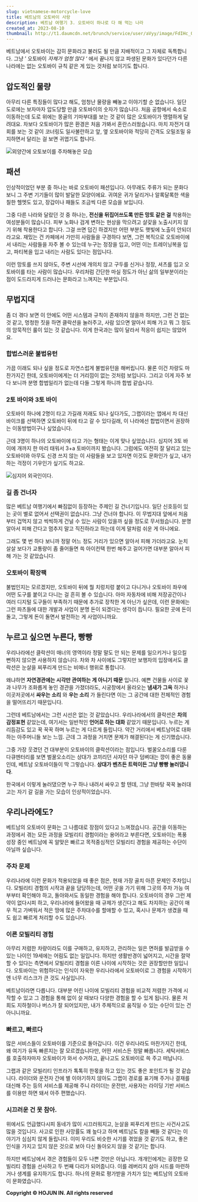 ```yaml
---
slug: vietnamese-motorcycle-love
title: 베트남의 오토바이 사랑
description: 베트남 여행기 3. 오토바이 하나로 다 해 먹는 나라
created_at: 2023-08-10
thumbnail: http://t1.daumcdn.net/brunch/service/user/aVyy/image/FdIHc_QMQ6lqSavvb9Lo1uOeVbI.JPG
---
```


베트남에서 오토바이는 감히 문화라고 불러도 될 만큼 지배적이고 그 자체로 독특합니다. 그냥 ’ 오토바이 _자체가 엄청 많다 ‘_ 에서 끝나지
않고 파생된 문화가 있다던가 다른 나라에는 없는 오토바이 규칙 같은 게 있는 것처럼 보이기도 합니다.

## 압도적인 물량

아무리 다른 특징들이 많다고 해도, 엄청난 물량을 빼놓고 이야기할 순 없습니다. 일단 도로에는 보자마자 압도당할 만큼 오토바이의 숫자가
많습니다. 처음 공항에서 숙소로 이동하는데 도로 위에는 몽골의 기마부대를 보는 것 같이 많은 오토바이가 맹렬하게 달려대요. 차보다 오토바이가
많은 환경은 처음 가봐서 혼란스러웠습니다. 마치 자전거 대회를 보는 것 같이 코너링도 일사불란하고 앞, 옆 오토바이와 적당히 간격도 오밀조밀
유지하면서 달리는 걸 보면 귀엽기도 합니다.

![](http://t1.daumcdn.net/brunch/service/user/aVyy/image/WZb5SI4Yz0Kq9pCZH4HUlsKi4FE.jpg)외양간에
오토보이를 주차해놓은 모습

## 패션

인상적이었던 부분 중 하나는 바로 오토바이 패션입니다. 아무래도 주류가 되는 문화다 보니 그 주변 기기들이 많이 발달한 모양이에요. 귀여운
귀가 달리거나 알록달록한 색을 칠한 헬멧도 있고, 장갑이나 패들도 조금씩 다른 모습을 보입니다.

그중 다른 나라와 달랐던 것 중 하나는, **전신을 뒤집어쓰도록 만든 망토 같은 걸** 착용하는 여성분들이 많습니다. 피부 노화나 검게
변하는 현상을 막으려고 살갗을 노출시키지 않기 위해 착용한다고 합니다. 그걸 쓰면 덥긴 하겠지만 어떤 부분도 햇빛에 노출이 안되더라고요.
재밌는 건 카페에서 가만히 사람들을 구경하다 보면, 그런 복직으로 오토바이에서 내리는 사람들을 자주 볼 수 있는데 누구는 정장을 입고, 어떤
이는 트레이닝복을 입고, 파티복을 입고 내리는 사람도 있다는 점입니다.

이런 망토를 쓰지 않아도, 주변 시선에 개의치 않고 구두를 신거나 정장, 셔츠를 입고 오토바이를 타는 사람이 많습니다. 우리처럼 간단한 마실
정도가 아닌 삶의 일부분이라는 점이 도드라지게 드러나는 문화라고 느껴지는 부분입니다.

## 무법지대

좀 더 겪다 보면 이 안에도 어떤 시스템과 규칙이 존재하지 않을까 하지만, 그런 건 없는 것 같고, 멍청한 짓을 하면 클락션을 눌러주고,
사람 있으면 알아서 피해 가고 뭐 그 정도의 암묵적인 룰이 있는 것 같습니다. 이게 한국과는 많이 달라서 적응이 쉽지는 않았어요.

### 합법스러운 불법유턴

가끔 이래도 되나 싶을 정도로 자연스럽게 불법유턴을 해버립니다. 물론 이건 차량도 마찬가지긴 한데, 오토바이에게는 더 거리낌이 없는 것처럼
보입니다. 그리고 이게 자주 보다 보니까 분명 합법일리가 없는데 다들 그렇게 하니까 합법 같습니다.

### 2토 바이와 3토 바이

오토바이 하나에 2명이 타고 가길래 저래도 되나 싶다가도, 그랩이라는 앱에서 차 대신 바이크를 선택하면 오토바이 뒤에 타고 갈 수 있다길래,
이 나라에선 합법이면서 권장하는 이동방법이구나 싶었습니다.

근데 3명이 하나의 오토바이에 타고 가는 형태는 이게 맞나 싶었습니다. 심지어 3토 바이에 개까지 한 마리 태워서 3+a 토바이까지
봤습니다. 그럼에도 여전히 잘 달리고 있는 오토바이와 아무도 신경 쓰지 않는 이 사람들을 보고 있자면 이것도 문화인가 싶고, 내가 하는
걱정이 기우인가 싶기도 하고요.

![](http://t1.daumcdn.net/brunch/service/user/aVyy/image/Vsv3v5NOPMmeYG63WF1L2cmUeAw.JPG)심지어
외국인이다.

### 길 좀 건너자

많은 베트남 여행기에서 빠짐없이 등장하는 주제인 길 건너기입니다. 일단 신호등이 있는 곳이 별로 없어서 선택권이 없습니다. 그냥 건너야
합니다. 이 무법지대 앞에서 처음부터 겁먹지 않고 씩씩하게 건널 수 있는 사람이 있을까 싶을 정도로 무서웠습니다. 분명 알아서 피해 간다고
멈추지 말고 직진하라고 하는데 이게 말처럼 쉬운 게 아니에요.

그래도 몇 번 하다 보니까 정말 어느 정도 거리가 있으면 알아서 피해 가더라고요. 눈치 살살 보다가 교통량이 좀 줄어들면 쓱 아이컨택 한번
해주고 걸어가면 대부분 알아서 피해 가는 것 같았습니다.

### 오토바이 확장팩

불법인지는 모르겠지만, 오토바이 뒤에 뭘 치렁치렁 붙이고 다니거나 오토바이 좌우에 어떤 도구를 붙이고 다니는 걸 흔히 볼 수 있습니다. 아마
자동차에 비해 저장공간이나 여러 디지털 도구들이 부족하기 때문에 추가로 장착한 게 아닌가 싶은데, 이런 문화에는 그런 파츠들에 대한 개발과
사업이 분명 돈이 되겠다는 생각이 듭니다. 필요한 곳에 돈이 돌고, 그렇게 돈이 돌면서 발전하는 게 사업이니까요.

## 누르고 싶으면 누른다, 빵빵

우리나라에선 클락션이 매너의 영역이라 정말 말도 안 되는 문제를 일으키거나 일으킬 뻔하지 않으면 사용하지 않습니다. 차와 차 사이에도
그렇지만 보행자의 입장에서도 클락션은 눈살을 찌푸리게 만드는 비매너 행위로 통합니다.

왜냐하면 **자연경관에는 시각만 관여하는 게 아니기 때문** 입니다. 예쁜 건물들 사이로 꽃과 나무가 조화롭게 놓인 경관을 가졌더라도,
시궁창에서 올라오는 **냄새가 그윽** 하거나 이곳저곳에서 **싸우는 소리** 와 **우는 소리** 가 들린다면 이는 그 공간에 대한
전체적인 경험을 떨어뜨리기 때문입니다.

그런데 베트남에서는 그런 시선은 없는 것 같았습니다. 우리나라에서의 클락션은 **차의 감정표현** 같았는데, 여기서는 일반적인 **언어로
하는 대화** 같았기 때문입니다. 누르는 게 리듬감도 있고 꾹 꾹꾹 하며 누르는 게 다르게 들립니다. 약간 거리에서 베트남어로 대화하는
아주머니들 보는 느낌. 근데 그 과정을 거치면 문제가 해결된다는 게 신기했습니다.

그중 가장 웃겼던 건 대부분이 오토바이의 클락션이라는 점입니다. 벌꿀오소리를 다룬 다큐멘터리를 보면 벌꿀오소리는 상대가 코끼리던 사자던 마구
덤벼대는 깡이 좋은 동물인데, 베트남 오토바이들이 딱 그렇습니다. **상대가 벤츠든 트럭이든 그냥 빵빵 눌러댑니다**.

한국에서 이렇게 눌러댔으면 누구 하나 내려서 싸우고 할 텐데, 그냥 한바탕 꾹꾹 눌러대고는 자기 갈 길을 가는 모습이 인상적이었습니다.

## 우리나라에도?

베트남의 오토바이 문화는 그 나름대로 장점이 있다고 느껴졌습니다. 공간을 이동하는 과정에서 겪는 모든 과정을 모빌리티 경험이라는 용어라고
부른다면, 오토바이는 폭풍 성장 중인 베트남에 꼭 알맞은 빠르고 목적중심적인 모빌리티 경험을 제공하는 수단이 아닐까 싶습니다.

### 주차 문제

우리나라에 이런 문화가 적용되었을 때 좋은 점은, 현재 가장 골치 아픈 문제인 주차입니다. 모빌리티 경험의 시작과 끝을 담당하는데, 어떤
곳을 가기 위해 그곳의 주차 가능 여부부터 확인해야 하고, 돌아와서도 동일한 경험을 해야 합니다. 오토바이의 경우 그런 제약이 없다시피
하고, 우리나라에 들어왔을 때 규제가 생긴다고 해도 차지하는 공간이 매우 적고 가벼워서 적은 땅에 많은 주차대수를 할애할 수 있고, 혹시나
문제가 생겼을 때도 쉽고 빠르게 처리할 수도 있습니다.

### 이른 모빌리티 경험

아무리 저렴한 차량이라도 이를 구매하고, 유지하고, 관리하는 일은 면허를 발급받을 수 있는 나이인 19세에는 어림도 없는 일입니다. 하지만
생활반경이 넓어지고, 시간을 절약할 수 있다는 측면에서 모빌리티 경험을 이른 나이에 시작하는 것은 권장할만한 일입니다. 오토바이는 위험하다는
인식이 자욱한 우리나라에서 오토바이로 그 경험을 시작하기엔 너무 리스크가 큰 것도 사실입니다.

베트남이라면 다릅니다. 대부분 어린 나이에 모빌리티 경험을 비교적 저렴한 가격에 시작할 수 있고 그 경험을 통해 없이 살 때보다 다양한
경험을 할 수 있게 됩니다. 물론 저희도 지하철이나 버스가 잘 되어있지만, 내가 주체적으로 움직일 수 있는 수단이 있는 건 아니니까요.

### 빠르고, 빠르다

많은 서비스들이 오토바이를 기준으로 돌아갑니다. 이건 우리나라도 마찬가지긴 한데, 왜 여기가 유독 빠른지는 잘 모르겠습니다만, 어떤 서비스든
정말 빠릅니다. 세탁서비스를 호출하자마자 오토바이가 와서 수거하고, 끝나고도 오토바이로 쓱 주고 떠납니다.

그랩과 같은 모빌리티 인프라가 톡톡히 한몫을 하고 있는 것도 좋은 포인트가 될 것 같습니다. 라이더와 운전자 간에 별 이야기하지 않아도
그랩이 경로를 표기해 주거나 결재를 대신해 주는 등의 서비스를 제공해 주니 라이더는 운전만, 사용자는 라이딩 기반 서비스를 이용만 하면 돼서
아주 편했습니다.

### 시끄러운 건 못 참아.

위에서도 언급했다시피 동네가 많이 시끄러워지고, 눈살을 찌푸리게 만드는 사건사고도 많을 것입니다. 사고로 인한 사망률도 꽤 높다고 하며
베트남도 칼을 빼들 것 같다는 이야기가 심심치 않게 들립니다. 이미 우리도 비슷한 시기를 겪었을 것 같기도 하고, 좋은 인식을 가지고 있지
않은 것으로 보아 다신 돌아오지 않을 것 같기는 합니다.

하지만 베트남에서 겪은 경험들이 모두 나쁜 것만은 아닙니다. 개개인에게는 굉장한 모빌리티 경험을 선사하고 두 번째 다리가 되어줍니다. 이를
레버리지 삼아 시드를 마련하거나 생계를 유지하기도 합니다. 하나의 문화로 평가받을 가치가 있는 베트남의 오토바이 문화였습니다.


**Copyright © HOJUN IN. All rights reserved**